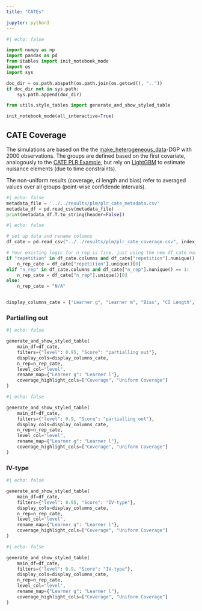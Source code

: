 ```yaml
---
title: "CATEs"

jupyter: python3
---
```


```python
#| echo: false

import numpy as np
import pandas as pd
from itables import init_notebook_mode
import os
import sys

doc_dir = os.path.abspath(os.path.join(os.getcwd(), ".."))
if doc_dir not in sys.path:
    sys.path.append(doc_dir)

from utils.style_tables import generate_and_show_styled_table

init_notebook_mode(all_interactive=True)
```

## CATE Coverage

The simulations are based on the  the [make_heterogeneous_data](https://docs.doubleml.org/stable/api/generated/doubleml.datasets.make_heterogeneous_data.html)-DGP with $2000$ observations. The groups are defined based on the first covariate, analogously to the [CATE PLR Example](https://docs.doubleml.org/stable/examples/py_double_ml_cate_plr.html), but rely on [LightGBM](https://lightgbm.readthedocs.io/en/latest/index.html) to estimate nuisance elements (due to time constraints).

The non-uniform results (coverage, ci length and bias) refer to averaged values over all groups (point-wise confidende intervals).

::: {.callout-note title="Metadata"  collapse="true"}

```python
#| echo: false
metadata_file = '../../results/plm/plr_cate_metadata.csv'
metadata_df = pd.read_csv(metadata_file)
print(metadata_df.T.to_string(header=False))
```

:::

```python
#| echo: false

# set up data and rename columns
df_cate = pd.read_csv("../../results/plm/plr_cate_coverage.csv", index_col=None) # Renamed to df_cate

# Your existing logic for n_rep is fine, just using the new df_cate name
if "repetition" in df_cate.columns and df_cate["repetition"].nunique() == 1:
    n_rep_cate = df_cate["repetition"].unique()[0]
elif "n_rep" in df_cate.columns and df_cate["n_rep"].nunique() == 1:
    n_rep_cate = df_cate["n_rep"].unique()[0]
else:
    n_rep_cate = "N/A"


display_columns_cate = ["Learner g", "Learner m", "Bias", "CI Length", "Coverage", "Uniform CI Length", "Uniform Coverage"]
```

### Partialling out

```python
#| echo: false

generate_and_show_styled_table(
    main_df=df_cate,
    filters={"level": 0.95, "Score": "partialling out"},
    display_cols=display_columns_cate,
    n_rep=n_rep_cate,
    level_col="level",
    rename_map={"Learner g": "Learner l"},
    coverage_highlight_cols=["Coverage", "Uniform Coverage"]
)
```

```python
#| echo: false

generate_and_show_styled_table(
    main_df=df_cate,
    filters={"level": 0.9, "Score": "partialling out"},
    display_cols=display_columns_cate,
    n_rep=n_rep_cate,
    level_col="level",
    rename_map={"Learner g": "Learner l"},
    coverage_highlight_cols=["Coverage", "Uniform Coverage"]
)
```


### IV-type

```python
#| echo: false

generate_and_show_styled_table(
    main_df=df_cate,
    filters={"level": 0.95, "Score": "IV-type"},
    display_cols=display_columns_cate,
    n_rep=n_rep_cate,
    level_col="level",
    rename_map={"Learner g": "Learner l"},
    coverage_highlight_cols=["Coverage", "Uniform Coverage"]
)
```

```python
#| echo: false

generate_and_show_styled_table(
    main_df=df_cate,
    filters={"level": 0.9, "Score": "IV-type"},
    display_cols=display_columns_cate,
    n_rep=n_rep_cate,
    level_col="level",
    rename_map={"Learner g": "Learner l"},
    coverage_highlight_cols=["Coverage", "Uniform Coverage"]
)
```
